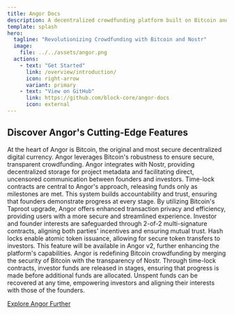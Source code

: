 ```yaml
---
title: Angor Docs
description: A decentralized crowdfunding platform built on Bitcoin and Nostr
template: splash
hero:
  tagline: "Revolutionizing Crowdfunding with Bitcoin and Nostr"
  image:
    file: ../../assets/angor.png
  actions:
    - text: "Get Started"
      link: /overview/introduction/
      icon: right-arrow
      variant: primary
    - text: "View on GitHub"
      link: https://github.com/block-core/angor-docs
      icon: external
---
```



## Discover Angor's Cutting-Edge Features

<CardGrid stagger>
  <Card title="Harnessing Bitcoin's Power" icon="setting">
    At the heart of Angor is Bitcoin, the original and most secure decentralized digital currency. Angor leverages Bitcoin's robustness to ensure secure, transparent crowdfunding.
  </Card>
  <Card title="Seamless Nostr Integration" icon="setting">
    Angor integrates with Nostr, providing decentralized storage for project metadata and facilitating direct, uncensored communication between founders and investors.
  </Card>
  <Card title="Innovative Time-Lock Contracts" icon="setting">
    Time-lock contracts are central to Angor's approach, releasing funds only as milestones are met. This system builds accountability and trust, ensuring that founders demonstrate progress at every stage.
  </Card>
  <Card title="Taproot-Enhanced Security" icon="setting">
    By utilizing Bitcoin's Taproot upgrade, Angor offers enhanced transaction privacy and efficiency, providing users with a more secure and streamlined experience.
  </Card>
  <Card title="Dual-Key Multi-Signature Security" icon="setting">
    Investor and founder interests are safeguarded through 2-of-2 multi-signature contracts, aligning both parties' incentives and ensuring mutual trust.
  </Card>
  <Card title="Future-Proof with Hash Locks" icon="setting">
    Hash locks enable atomic token issuance, allowing for secure token transfers to investors. This feature will be available in Angor v2, further enhancing the platform's capabilities.
  </Card>
</CardGrid>

<AboutAstro title="Stay in Control of Your Investments">
Angor is redefining Bitcoin crowdfunding by merging the security of Bitcoin with the transparency of Nostr. Through time-lock contracts, investor funds are released in stages, ensuring that progress is made before additional funds are allocated. Unspent funds can be recovered at any time, empowering investors and aligning their interests with those of the founders.

[Explore Angor Further](https://angor.io/)
</AboutAstro>
